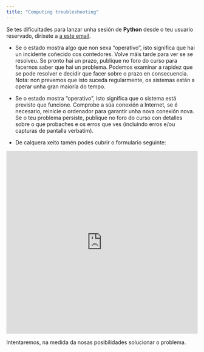 ```yaml
---
title: "Computing troubleshooting"
---
```


Se tes dificultades para lanzar unha sesión de **Python** desde o teu usuario reservado, diríxete a [a este email](mailto://asanchez@uvigo.gal).

- Se o estado mostra algo que non sexa "operativo", isto significa que hai un incidente coñecido cos contedores.
    Volve máis tarde para ver se se resolveu.
    Se pronto hai un prazo, publique no foro do curso para facernos saber que hai un problema.
    Podemos examinar a rapidez que se pode resolver e decidir que facer sobre o prazo en consecuencia.
    Nota: non prevemos que isto suceda regularmente, os sistemas están a operar unha gran maioría do tempo.

- Se o estado mostra "operativo", isto significa que o sistema está previsto que funcione.
    Comprobe a súa conexión a Internet, se é necesario, reinicie o ordenador para garantir unha nova conexión nova.
    Se o teu problema persiste, publique no foro do curso con detalles sobre o que probaches e os erros que ves (incluíndo erros e/ou capturas de pantalla verbatim).

- De calquera xeito tamén podes cubrir o formulario seguinte:


<iframe width="640px" height="480px" src="https://forms.office.com/e/KYC2MmuvRZ?origin=lprLink" frameborder="0" marginwidth="0" marginheight="0" style="border: none; max-width:100%; max-height:100vh" allowfullscreen webkitallowfullscreen mozallowfullscreen 
msallowfullscreen> </iframe>

Intentaremos, na medida da nosas posibilidades solucionar o problema.
